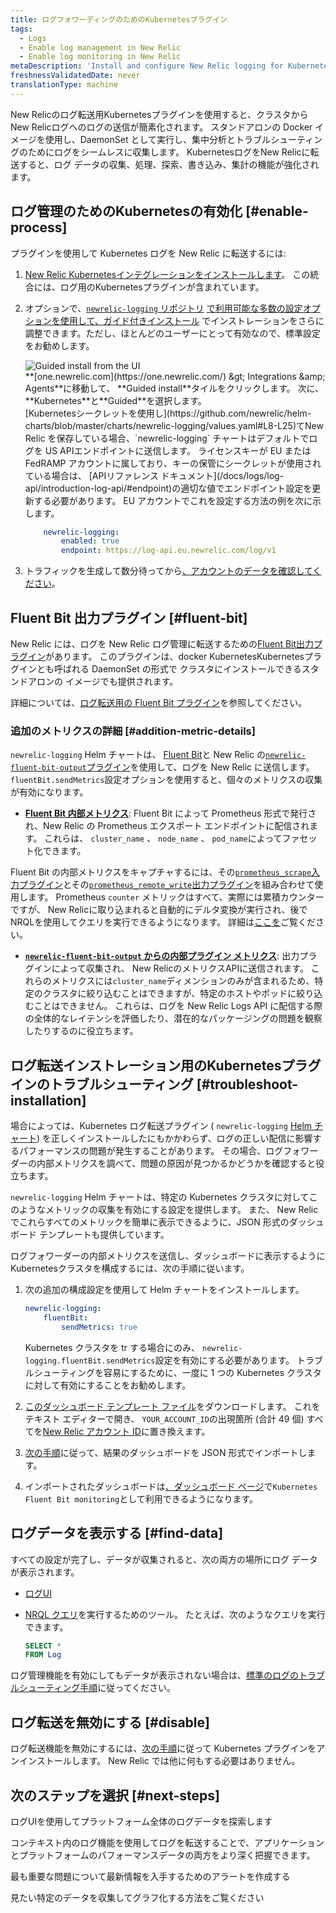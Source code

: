 ```yaml
---
title: ログフォワーディングのためのKubernetesプラグイン
tags:
  - Logs
  - Enable log management in New Relic
  - Enable log monitoring in New Relic
metaDescription: 'Install and configure New Relic logging for Kubernetes, so you can use enhanced log management capabilities.'
freshnessValidatedDate: never
translationType: machine
---
```


New Relicのログ転送用Kubernetesプラグインを使用すると、クラスタからNew Relicログへのログの送信が簡素化されます。 スタンドアロンの Docker イメージを使用し、DaemonSet として実行し、集中分析とトラブルシューティングのためにログをシームレスに収集します。 KubernetesログをNew Relicに転送すると、ログ データの収集、処理、探索、書き込み、集計の機能が強化されます。<InlinePopover type="logs" />

## ログ管理のためのKubernetesの有効化 [#enable-process]

プラグインを使用して Kubernetes ログを New Relic に転送するには:

1. [New Relic Kubernetesインテグレーションをインストールします](/install/kubernetes)。 この統合には、ログ用のKubernetesプラグインが含まれています。

2. オプションで、[`newrelic-logging` リポジトリ](https://github.com/newrelic/helm-charts/tree/master/charts/newrelic-logging#configuration) [で利用可能な多数の設定オプションを使用して、ガイド付きインストール](/install/kubernetes) でインストレーションをさらに調整できます。ただし、ほとんどのユーザーにとって有効なので、標準設定をお勧めします。

   <img title="Guided install from the UI" alt="Guided install from the UI" src="/images/kubernetes_screenshot-crop_gather-log-data.webp" />

   <figcaption>
     <DNT>**[one.newrelic.com](https://one.newrelic.com/) &amp;gt; Integrations &amp;amp; Agents**</DNT>に移動して、 <DNT>**Guided install**</DNT>タイルをクリックします。 次に、 <DNT>**Kubernetes**</DNT>と<DNT>**Guided**</DNT>を選択します。
   </figcaption>

   <Callout variant="important">
     [Kubernetesシークレットを使用し](https://github.com/newrelic/helm-charts/blob/master/charts/newrelic-logging/values.yaml#L8-L25)てNew Relic <InlinePopover type="licenseKey" />を保存している場合、`newrelic-logging` チャートはデフォルトでログを US APIエンドポイントに送信します。 ライセンスキーが EU または FedRAMP アカウントに属しており、キーの保管にシークレットが使用されている場合は、 [APIリファレンス ドキュメント](/docs/logs/log-api/introduction-log-api/#endpoint)の適切な値でエンドポイント設定を更新する必要があります。 EU アカウントでこれを設定する方法の例を次に示します。

     ```yml
         newrelic-logging:
             enabled: true
             endpoint: https://log-api.eu.newrelic.com/log/v1
     ```
   </Callout>

3. トラフィックを生成して数分待ってから[、アカウントのデータを確認してください](#find-data)。

<InstallFeedback />

## Fluent Bit 出力プラグイン [#fluent-bit]

New Relic には、ログを New Relic ログ管理に転送するための[Fluent Bit](https://fluentbit.io/)[出力プラグイン](https://github.com/newrelic/newrelic-fluent-bit-output)があります。 このプラグインは、docker KubernetesKubernetesプラグインとも呼ばれる DaemonSet の形式で クラスタにインストールできるスタンドアロンの イメージでも提供されます。

詳細については、[ログ転送用の Fluent Bit プラグイン](/docs/logs/forward-logs/fluent-bit-plugin-log-forwarding)を参照してください。

### 追加のメトリクスの詳細 [#addition-metric-details]

`newrelic-logging` Helm チャートは、 [Fluent Bit](https://fluentbit.io/)と New Relic の[`newrelic-fluent-bit-output`プラグイン](https://github.com/newrelic/newrelic-fluent-bit-output)を使用して、ログを New Relic に送信します。 `fluentBit.sendMetrics`設定オプションを使用すると、個々のメトリクスの収集が有効になります。

* **[Fluent Bit 内部メトリクス](https://docs.fluentbit.io/manual/administration/monitoring#for-v2-metrics)**: Fluent Bit によって Prometheus 形式で発行され、New Relic の Prometheus エクスポート エンドポイントに配信されます。 これらは、 `cluster_name` 、 `node_name` 、 `pod_name`によってファセット化できます。

Fluent Bit の内部メトリクスをキャプチャするには、その[`prometheus_scrape`入力プラグイン](https://docs.fluentbit.io/manual/pipeline/inputs/prometheus-scrape-metrics)とその[`prometheus_remote_write`出力プラグイン](https://docs.fluentbit.io/manual/pipeline/outputs/prometheus-remote-write)を組み合わせて使用します。 Prometheus `counter` メトリックはすべて、実際には累積カウンターですが、 New Relicに取り込まれると自動的にデルタ変換が実行され、後でNRQLを使用してクエリを実行できるようになります。 詳細は[ここを](/docs/data-apis/understand-data/metric-data/cumulative-metrics/)ご覧ください。

* **[`newrelic-fluent-bit-output` からの内部プラグイン メトリクス](https://github.com/newrelic/newrelic-fluent-bit-output?tab=readme-ov-file#troubleshooting-metrics)**: 出力プラグインによって収集され、 New RelicのメトリクスAPIに送信されます。 これらのメトリクスには`cluster_name`ディメンションのみが含まれるため、特定のクラスタに絞り込むことはできますが、特定のホストやポッドに絞り込むことはできません。 これらは、ログを New Relic Logs API に配信する際の全体的なレイテンシを評価したり、潜在的なパッケージングの問題を観察したりするのに役立ちます。

## ログ転送インストレーション用のKubernetesプラグインのトラブルシューティング [#troubleshoot-installation]

場合によっては、Kubernetes ログ転送プラグイン ( `newrelic-logging` [Helm チャート](https://github.com/newrelic/helm-charts/blob/master/charts/newrelic-logging)) を正しくインストールしたにもかかわらず、ログの正しい配信に影響するパフォーマンスの問題が発生することがあります。 その場合、ログフォワーダーの内部メトリクスを調べて、問題の原因が見つかるかどうかを確認すると役立ちます。

`newrelic-logging` Helm チャートは、特定の Kubernetes クラスタに対してこのようなメトリックの収集を有効にする設定を提供します。 また、 New Relicでこれらすべてのメトリックを簡単に表示できるように、JSON 形式のダッシュボード テンプレートも提供しています。

ログフォワーダーの内部メトリクスを送信し、ダッシュボードに表示するようにKubernetesクラスタを構成するには、次の手順に従います。

1. 次の追加の構成設定を使用して Helm チャートをインストールします。

   ```yml
   newrelic-logging:
       fluentBit:
           sendMetrics: true
   ```

   Kubernetes クラスタを tr する場合にのみ、 `newrelic-logging.fluentBit.sendMetrics`設定を有効にする必要があります。 トラブルシューティングを容易にするために、一度に 1 つの Kubernetes クラスタに対して有効にすることをお勧めします。

2. [このダッシュボード テンプレート ファイル](https://raw.githubusercontent.com/newrelic/helm-charts/master/charts/newrelic-logging/fluent-bit-and-plugin-metrics-dashboard-template.json)をダウンロードします。 これをテキスト エディターで開き、 `YOUR_ACCOUNT_ID`の出現箇所 (合計 49 個) すべてを[New Relic アカウント ID](/docs/accounts/accounts-billing/account-structure/account-id/)に置き換えます。

3. [次の手順](/docs/query-your-data/explore-query-data/dashboards/dashboards-charts-import-export-data/#import-json)に従って、結果のダッシュボードを JSON 形式でインポートします。

4. インポートされたダッシュボードは[、ダッシュボード ページ](https://one.newrelic.com/dashboards)で`Kubernetes Fluent Bit monitoring`として利用できるようになります。

## ログデータを表示する [#find-data]

すべての設定が完了し、データが収集されると、次の両方の場所にログ データが表示されます。

* [ログUI](https://one.newrelic.com/launcher/logger.log-launcher)

* [NRQL クエリ](/docs/query-your-data/explore-query-data/query-builder/use-advanced-nrql-mode-query-data/)を実行するためのツール。 たとえば、次のようなクエリを実行できます。

  ```sql
  SELECT *
  FROM Log
  ```

ログ管理機能を有効にしてもデータが表示されない場合は、[標準のログのトラブルシューティング手順](/docs/logs/troubleshooting/no-log-data-appears-ui/)に従ってください。

## ログ転送を無効にする [#disable]

ログ転送機能を無効にするには、[次の手順](/docs/kubernetes-pixie/kubernetes-integration/uninstall-kubernetes/)に従って Kubernetes プラグインをアンインストールします。 New Relic では他に何もする必要はありません。

## 次のステップを選択 [#next-steps]

<DocTiles>
  <DocTile title="Logs UI" path="/docs/logs/ui-data/use-logs-ui/">ログUIを使用してプラットフォーム全体のログデータを探索します</DocTile>

  <DocTile title="Logs in context" path="/docs/logs/logs-context/logs-in-context/">コンテキスト内のログ機能を使用してログを転送することで、アプリケーションとプラットフォームのパフォーマンスデータの両方をより深く把握できます。</DocTile>

  <DocTile title="Alerts" path="/docs/alerts/overview/">最も重要な問題について最新情報を入手するためのアラートを作成する</DocTile>

  <DocTile title="Create dashboards" path="/docs/query-your-data/explore-query-data/dashboards/introduction-dashboards/">見たい特定のデータを収集してグラフ化する方法をご覧ください</DocTile>
</DocTiles>